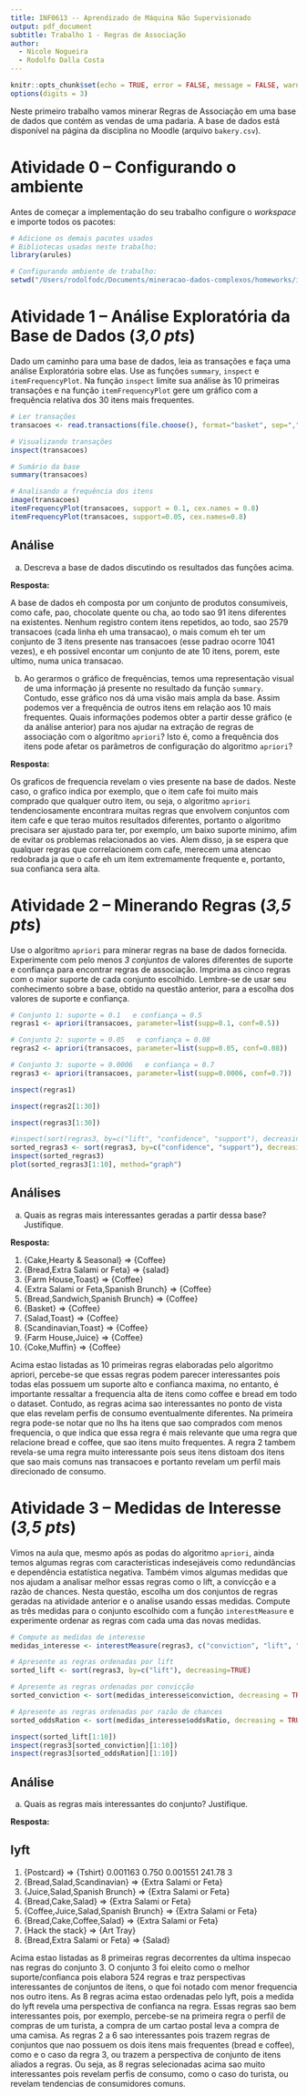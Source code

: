 ```yaml
---
title: INF0613 -- Aprendizado de Máquina Não Supervisionado
output: pdf_document
subtitle: Trabalho 1 - Regras de Associação
author: 
  - Nicole Nogueira 
  - Rodolfo Dalla Costa
---
```


```r
knitr::opts_chunk$set(echo = TRUE, error = FALSE, message = FALSE, warning = FALSE, tidy = FALSE)
options(digits = 3)
```

Neste primeiro trabalho vamos minerar Regras de Associação em uma base de dados que contém as vendas de uma padaria. A base de dados está disponível na página da disciplina no Moodle (arquivo `bakery.csv`).

# Atividade 0 -- Configurando o ambiente

Antes de começar a implementação do seu trabalho configure o *workspace* e importe todos os pacotes:

```r
# Adicione os demais pacotes usados
# Bibliotecas usadas neste trabalho:
library(arules)

# Configurando ambiente de trabalho:
setwd("/Users/rodolfodc/Documents/mineracao-dados-complexos/homeworks/inf-0611-0612/inf0613")

```

# Atividade 1 -- Análise Exploratória da Base de Dados (*3,0 pts*)

Dado um caminho para uma base de dados, leia as transações e faça uma análise Exploratória sobre elas. Use as funções `summary`, `inspect` e `itemFrequencyPlot`. Na função `inspect` limite sua análise às 10 primeiras transações e na função `itemFrequencyPlot` gere um gráfico com a frequência relativa dos 30 itens mais frequentes.

```r
# Ler transações
transacoes <- read.transactions(file.choose(), format="basket", sep=",")

# Visualizando transações
inspect(transacoes)

# Sumário da base
summary(transacoes)

# Analisando a frequência dos itens 
image(transacoes)
itemFrequencyPlot(transacoes, support = 0.1, cex.names = 0.8)
itemFrequencyPlot(transacoes, support=0.05, cex.names=0.8)

```

## Análise

a)  Descreva a base de dados discutindo os resultados das funções acima.

**Resposta:**

A base de dados eh composta por um conjunto de produtos consumiveis, como cafe, pao, chocolate quente ou cha, ao todo sao 91 itens diferentes na existentes. Nenhum registro contem itens repetidos, ao todo, sao 2579 transacoes (cada linha eh uma transacao), o mais comum eh ter um conjunto de 3 itens presente nas transacoes (esse padrao ocorre 1041 vezes), e eh possivel encontar um conjunto de ate 10 itens, porem, este ultimo, numa unica transacao.

b)  Ao gerarmos o gráfico de frequências, temos uma representação visual de uma informação já presente no resultado da função `summary`. Contudo, esse gráfico nos dá uma visão mais ampla da base. Assim podemos ver a frequência de outros itens em relação aos 10 mais frequentes. Quais informações podemos obter a partir desse gráfico (e da análise anterior) para nos ajudar na extração de regras de associação com o algoritmo `apriori`? Isto é, como a frequência dos itens pode afetar os parâmetros de configuração do algoritmo `apriori`?

**Resposta:**

Os graficos de frequencia revelam o vies presente na base de dados. Neste caso, o grafico indica por exemplo, que o item cafe foi muito mais comprado que qualquer outro item, ou seja, o algoritmo `apriori` tendenciosamente encontrara muitas regras que envolvem conjuntos com item cafe e que terao muitos resultados diferentes, portanto o algoritmo precisara ser ajustado para ter, por exemplo, um baixo suporte minimo, afim de evitar os problemas relacionados ao vies. Alem disso, ja se espera que qualquer regras que correlacionem com cafe, merecem uma atencao redobrada ja que o cafe eh um item extremamente frequente e, portanto, sua confianca sera alta.

# Atividade 2 -- Minerando Regras (*3,5 pts*)

Use o algoritmo `apriori` para minerar regras na base de dados fornecida. Experimente com pelo menos *3 conjuntos* de valores diferentes de suporte e confiança para encontrar regras de associação. Imprima as cinco regras com o maior suporte de cada conjunto escolhido. Lembre-se de usar seu conhecimento sobre a base, obtido na questão anterior, para a escolha dos valores de suporte e confiança.

```r
# Conjunto 1: suporte = 0.1   e confiança = 0.5   
regras1 <- apriori(transacoes, parameter=list(supp=0.1, conf=0.5))

# Conjunto 2: suporte = 0.05   e confiança = 0.08   
regras2 <- apriori(transacoes, parameter=list(supp=0.05, conf=0.08))

# Conjunto 3: suporte = 0.0006   e confiança = 0.7    
regras3 <- apriori(transacoes, parameter=list(supp=0.0006, conf=0.7))

inspect(regras1)

inspect(regras2[1:30])

inspect(regras3[1:30])

#inspect(sort(regras3, by=c("lift", "confidence", "support"), decreasing=TRUE))
sorted_regras3 <- sort(regras3, by=c("confidence", "support"), decreasing=TRUE)
inspect(sorted_regras3)
plot(sorted_regras3[1:10], method="graph")

```

## Análises

a)  Quais as regras mais interessantes geradas a partir dessa base? Justifique.

**Resposta:**

1.  {Cake,Hearty & Seasonal} =\> {Coffee} 
2.  {Bread,Extra Salami or Feta} =\> {salad}
3.  {Farm House,Toast} =\> {Coffee} 
4.  {Extra Salami or Feta,Spanish Brunch} =\> {Coffee} 
5.  {Bread,Sandwich,Spanish Brunch} =\> {Coffee}
6.  {Basket} =\> {Coffee}
7.  {Salad,Toast} =\> {Coffee}  
8.  {Scandinavian,Toast} =\> {Coffee}
9.  {Farm House,Juice} =\> {Coffee}
10. {Coke,Muffin} =\> {Coffee}

Acima estao listadas as 10 primeiras regras elaboradas pelo algoritmo apriori, percebe-se que essas regras podem parecer interessantes pois todas elas possuem um suporte alto e confianca maxima, no entanto, é importante ressaltar a frequencia alta de itens como coffee e bread em todo o dataset. Contudo, as regras acima sao interessantes no ponto de vista que elas revelam perfis de consumo eventualmente diferentes. Na primeira regra pode-se notar que no lhs ha itens que sao comprados com menos frequencia, o que indica que essa regra é mais relevante que uma regra que relacione bread e coffee, que sao itens muito frequentes. A regra 2 tambem revela-se uma regra muito interessante pois seus itens distoam dos itens que sao mais comuns nas transacoes e portanto revelam um perfil mais direcionado de consumo.

# Atividade 3 -- Medidas de Interesse (*3,5 pts*)

Vimos na aula que, mesmo após as podas do algoritmo `apriori`, ainda temos algumas regras com características indesejáveis como redundâncias e dependência estatística negativa. Também vimos algumas medidas que nos ajudam a analisar melhor essas regras como o lift, a convicção e a razão de chances. Nesta questão, escolha um dos conjuntos de regras geradas na atividade anterior e o analise usando essas medidas. Compute as três medidas para o conjunto escolhido com a função `interestMeasure` e experimente ordenar as regras com cada uma das novas medidas.

```r
# Compute as medidas de interesse 
medidas_interesse <- interestMeasure(regras3, c("conviction", "lift", "oddsRatio"), transacoes)

# Apresente as regras ordenadas por lift
sorted_lift <- sort(regras3, by=c("lift"), decreasing=TRUE)

# Apresente as regras ordenadas por convicção
sorted_conviction <- sort(medidas_interesse$conviction, decreasing = TRUE, index.return = TRUE, na.last=TRUE)$ix

# Apresente as regras ordenadas por razão de chances
sorted_oddsRation <- sort(medidas_interesse$oddsRatio, decreasing = TRUE, index.return = TRUE, na.last=TRUE)$ix

inspect(sorted_lift[1:10])
inspect(regras3[sorted_conviction][1:10])
inspect(regras3[sorted_oddsRation][1:10])
```

## Análise

a)  Quais as regras mais interessantes do conjunto? Justifique.

**Resposta:** <!-- Escreva sua resposta abaixo -->

## lyft

1.  {Postcard} =\> {Tshirt} 0.001163 0.750 0.001551 241.78 3
2.  {Bread,Salad,Scandinavian} =\> {Extra Salami or Feta}
3.  {Juice,Salad,Spanish Brunch} =\> {Extra Salami or Feta}
4.  {Bread,Cake,Salad} =\> {Extra Salami or Feta}
5.  {Coffee,Juice,Salad,Spanish Brunch} =\> {Extra Salami or Feta}
6.  {Bread,Cake,Coffee,Salad} =\> {Extra Salami or Feta}
7.  {Hack the stack} =\> {Art Tray}
8.  {Bread,Extra Salami or Feta} =\> {Salad}

Acima estao listadas as 8 primeiras regras decorrentes da ultima inspecao nas regras do conjunto 3. O conjunto 3 foi eleito como o melhor suporte/confianca pois elabora 524 regras e traz perspectivas interessantes de conjuntos de itens, o que foi notado com menor frequencia nos outro itens. As 8 regras acima estao ordenadas pelo lyft, pois a medida do lyft revela uma perspectiva de confianca na regra. 
Essas regras sao bem interessantes pois, por exemplo, percebe-se na primeira regra o perfil de compras de um turista, a compra de um cartao postal leva a compra de uma camisa. As regras 2 a 6 sao interessantes pois trazem regras de conjuntos que nao possuem os dois itens mais frequentes (bread e coffee), como e o caso da regra 3, ou trazem a perspectiva de conjunto de itens aliados a regras. Ou seja, as 8 regras selecionadas acima sao muito interessantes pois revelam perfis de consumo, como o caso do turista, ou revelam tendencias de consumidores comuns.


<!-- Fim da resposta -->
